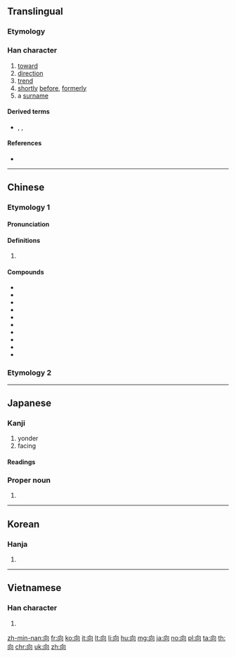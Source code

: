 <!--{{also|嚮|曏}}-->
{{also|何|同|回}}
==Translingual==
{{stroke order}}

===Etymology===
{{Han etyl}}{{Han compound|宀|口|t1=house|t2=window|ls=ic}}

===Han character===
{{Han char|rn=30|rad=口|as=03|sn=6|four=27220|canj=HBR|ids=⿱丿冋}}

# [[toward]]
# [[direction]]
# [[trend]]
# [[shortly]] [[before]], [[formerly]]
# a [[surname]]

====Derived terms====
* {{l|mul|尙}}, {{l|mul|珦}}, {{l|mul|餉}}

====References====
* {{Han ref|kx=0176.040|dkj=03301|dj=0393.040|hdz=10579.080|uh=5411|ud=21521|bh=A656|bd=42582}}

----

==Chinese==

===Etymology 1===
{{zh-forms}}

====Pronunciation====
{{zh-pron
|m=xiàng
|ma=y
|c=hoeng3
|h=pfs=hiong
|md=
|mn=ǹg/hiòng/àⁿ/hiàⁿ/hiàng
|mn_note=ǹg - vernacular, hiòng - literary
|w=
|mc=y
|oc=y
|cat=
}}

====Definitions====
{{zh-hanzi}}

# {{rfdef|lang=zh}}

====Compounds====
* {{zh-l|向北}}
* {{zh-l|向前}}
* {{zh-l|向東}}
* {{zh-l|向下}}
* {{zh-l|向西}}
* {{zh-l|向上望}}
* {{zh-l|向導}}
* {{zh-l|向日葵}}
* {{zh-l|向來}}
* {{zh-l|方向}}

===Etymology 2===
{{zh-see|嚮}}

----

==Japanese==

===Kanji===
{{ja-kanji|grade=3|rs=口03}}

# yonder
# facing

====Readings====
{{ja-readings|goon=[[こう]] (kō)|kanon=[[きょう]] (kyō)|kun=[[むく]] (muku), [[むかう]] (mukau), [[さきに]] (sakini)}}

===Proper noun===
{{ja-pos|むかい|proper}}

# {{surname|lang=ja|sort=むかい}}

----

==Korean==

===Hanja===
{{ko-hanja|hangeul=[[향]], [[상]]|rv=hyang, sang|mr=hyang, sang}}

# {{defn|lang=ko|sort=口03}}

----

==Vietnamese==

===Han character===
{{vi-hantu|[[hướng]]|rs=口03}}

# {{defn|lang=vi|sort=口03}}

[[zh-min-nan:向]]
[[fr:向]]
[[ko:向]]
[[it:向]]
[[lt:向]]
[[li:向]]
[[hu:向]]
[[mg:向]]
[[ja:向]]
[[no:向]]
[[pl:向]]
[[ta:向]]
[[th:向]]
[[chr:向]]
[[uk:向]]
[[zh:向]]